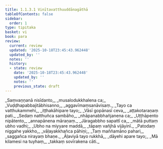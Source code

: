 ```yaml
---
title: 1.1.3.1 Vinītavatthuuddānagāthā
tableOfContents: false
sidebar:
  order: 1
type: tipitaka
basket: vi
book: para
review:
  current: review
  updated: '2025-10-18T23:45:43.962448'
  updated_by: ''
  notes: ''
  history:
  - state: review
    date: '2025-10-18T23:45:43.962448'
    updated_by: ''
    notes: ''
    previous_state: draft
---
```



<DynamicBreadcrumb />


<ReviewStatus review={frontmatter.review} showDetails={true} />

<HypothesisAnnotation frontmatter={frontmatter} />

<Paragraph number="451" type="verses" book="para">
_Saṃvaṇṇanā nisīdanto,_  
_musalodukkhalena ca;_  
_Vuḍḍhapabbajitābhisanno,_  
_aggavīmaṃsanāvisaṃ._  

</Paragraph>

<Paragraph number="452" type="verses" book="para">
_Tayo ca vatthukammehi,_  
_iṭṭhakāhipare tayo;_  
_Vāsī gopānasī ceva,_  
_aṭṭakotaraṇaṃ pati._  

</Paragraph>

<Paragraph number="453" type="verses" book="para">
_Sedaṃ natthuñca sambāho,_  
_nhāpanabbhañjanena ca;_  
_Uṭṭhāpento nipātento,_  
_annapānena māraṇaṃ._  

</Paragraph>

<Paragraph number="454" type="verses" book="para">
_Jāragabbho sapattī ca,_  
_mātā puttaṃ ubho vadhi;_  
_Ubho na miyyare maddā,_  
_tāpaṃ vañjhā vijāyinī._  

</Paragraph>

<Paragraph number="455" type="verses" book="para">
_Patodaṃ niggahe yakkho,_  
_vāḷayakkhañca pāhiṇi;_  
_Taṃ maññamāno pahari,_  
_saggañca nirayaṃ bhaṇe._  

</Paragraph>

<Paragraph number="456" type="verses" book="para">
_Āḷaviyā tayo rukkhā,_  
_dāyehi apare tayo;_  
_Mā kilamesi na tuyhaṃ,_  
_takkaṃ sovīrakena cāti._
</Paragraph>
